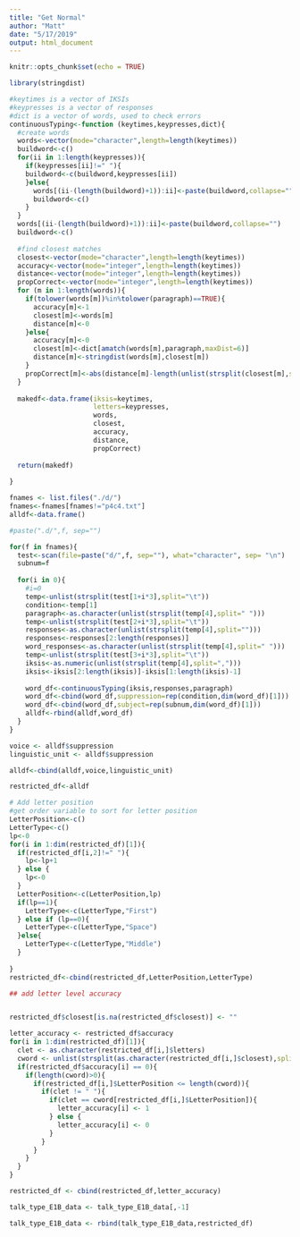 ```yaml
---
title: "Get Normal"
author: "Matt"
date: "5/17/2019"
output: html_document
---
```


```r
knitr::opts_chunk$set(echo = TRUE)
```

```r
library(stringdist)

#keytimes is a vector of IKSIs
#keypresses is a vector of responses
#dict is a vector of words, used to check errors
continuousTyping<-function (keytimes,keypresses,dict){
  #create words
  words<-vector(mode="character",length=length(keytimes))
  buildword<-c()
  for(ii in 1:length(keypresses)){
    if(keypresses[ii]!=" "){
    buildword<-c(buildword,keypresses[ii])  
    }else{
      words[(ii-(length(buildword)+1)):ii]<-paste(buildword,collapse="")
      buildword<-c()
    }
  }
  words[(ii-(length(buildword)+1)):ii]<-paste(buildword,collapse="")
  buildword<-c()
  
  #find closest matches
  closest<-vector(mode="character",length=length(keytimes))
  accuracy<-vector(mode="integer",length=length(keytimes))
  distance<-vector(mode="integer",length=length(keytimes))
  propCorrect<-vector(mode="integer",length=length(keytimes))
  for (m in 1:length(words)){
    if(tolower(words[m])%in%tolower(paragraph)==TRUE){
      accuracy[m]<-1
      closest[m]<-words[m]
      distance[m]<-0
    }else{
      accuracy[m]<-0
      closest[m]<-dict[amatch(words[m],paragraph,maxDist=6)] 
      distance[m]<-stringdist(words[m],closest[m])
    }
    propCorrect[m]<-abs(distance[m]-length(unlist(strsplit(closest[m],split=""))))/length(unlist(strsplit(closest[m],split="")))
  }
  
  makedf<-data.frame(iksis=keytimes,
                     letters=keypresses,
                     words,
                     closest,
                     accuracy,
                     distance,
                     propCorrect)
  
  return(makedf)
  
}
```



```r
fnames <- list.files("./d/")
fnames<-fnames[fnames!="p4c4.txt"]
alldf<-data.frame()

#paste(".d/",f, sep="")

for(f in fnames){
  test<-scan(file=paste("d/",f, sep=""), what="character", sep= "\n")
  subnum=f
  
  for(i in 0){
    #i=0
    temp<-unlist(strsplit(test[1+i*3],split="\t"))
    condition<-temp[1]
    paragraph<-as.character(unlist(strsplit(temp[4],split=" ")))
    temp<-unlist(strsplit(test[2+i*3],split="\t"))
    responses<-as.character(unlist(strsplit(temp[4],split="")))
    responses<-responses[2:length(responses)]
    word_responses<-as.character(unlist(strsplit(temp[4],split=" ")))
    temp<-unlist(strsplit(test[3+i*3],split="\t"))
    iksis<-as.numeric(unlist(strsplit(temp[4],split=",")))
    iksis<-iksis[2:length(iksis)]-iksis[1:length(iksis)-1]
    
    word_df<-continuousTyping(iksis,responses,paragraph)
    word_df<-cbind(word_df,suppression=rep(condition,dim(word_df)[1]))
    word_df<-cbind(word_df,subject=rep(subnum,dim(word_df)[1]))
    alldf<-rbind(alldf,word_df)
  }
}

voice <- alldf$suppression
linguistic_unit <- alldf$suppression

alldf<-cbind(alldf,voice,linguistic_unit)

restricted_df<-alldf

# Add letter position
#get order variable to sort for letter position
LetterPosition<-c()
LetterType<-c()
lp<-0
for(i in 1:dim(restricted_df)[1]){
  if(restricted_df[i,2]!=" "){
    lp<-lp+1
  } else {
    lp<-0
  }
  LetterPosition<-c(LetterPosition,lp)
  if(lp==1){
    LetterType<-c(LetterType,"First")
  } else if (lp==0){
    LetterType<-c(LetterType,"Space")
  }else{
    LetterType<-c(LetterType,"Middle")
  }
    
}
restricted_df<-cbind(restricted_df,LetterPosition,LetterType)

## add letter level accuracy


restricted_df$closest[is.na(restricted_df$closest)] <- ""

letter_accuracy <- restricted_df$accuracy
for(i in 1:dim(restricted_df)[1]){
  clet <- as.character(restricted_df[i,]$letters)
  cword <- unlist(strsplit(as.character(restricted_df[i,]$closest),split=""))
  if(restricted_df$accuracy[i] == 0){
    if(length(cword)>0){
      if(restricted_df[i,]$LetterPosition <= length(cword)){
        if(clet != " "){
          if(clet == cword[restricted_df[i,]$LetterPosition]){
            letter_accuracy[i] <- 1
          } else {
            letter_accuracy[i] <- 0
          }
        }
      }
    }
  }
}

restricted_df <- cbind(restricted_df,letter_accuracy)

```


```r

talk_type_E1B_data <- talk_type_E1B_data[,-1]

talk_type_E1B_data <- rbind(talk_type_E1B_data,restricted_df)


```

